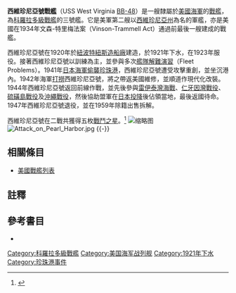 {{noteTA
|T=zh-cn:西弗吉尼亚号战列舰; zh-tw:西維吉尼亞號戰艦; zh-hk:西維珍尼亞號戰艦;
|G1=Military
|G2=Shipname
|G3=Aero
|G4=地名
}}
{{軍艦模板
|名稱= 西維珍尼亞 [[File:Flag_of_the_United_States.svg|30px]]<br />USS West Virginia BB-48
|圖片= [[File:USS_West_Virginia_1944.jpg|280px]]
|照片說明=西維珍尼亞號。攝於1944年。
|艦種= [[戰艦|戰艦]]
|艦名= [[西弗吉尼亚州|西弗吉尼亚州]]
|擁有國= 美国
|艦級= [[科羅拉多級戰艦|科羅拉多級]]
|製造= [[紐波特紐斯造船廠|紐波特紐斯造船廠]]
|動工= 1920年4月12日
|下水= 1921年11月19日
|服役= 1923年12月1日
|退役= 1947年1月9日
|結局= 1959年8月24日出售拆解
|除籍= 1959年3月1日
|標準= 設計：32,693噸
|滿載= 設計：33,590噸
|長度= 整體：624呎<br />水線：600呎
|闊度= 水線：97.6呎 
|吃水= 38呎
|極速= 21節<br />試航：21.09節
|鍋爐= 8座
|出力= 設計：28,900軸馬力<br />試航：31,268軸馬力
|續航= 8,000海哩/10節
|乘員= 64名軍官<br />1,241名水兵
|裝甲= 艦側：13.5吋至8吋<br />裝甲甲板：70至180磅<br/>艦炮：18吋至5吋<br />炮座：13吋至4.5吋<br />指揮塔：16吋至4吋<br />隔艙：13.5吋
|裝備= 主炮：4門16吋/45雙聯裝火炮<br />副炮：12門5吋/51火炮<br />防空炮：8門3吋/50火炮<br />2座魚雷發射管
|其它=模版參考來源：<ref>{{Harvnb|Friedman|1985|pp=445-446}}科羅拉多級配置，數據僅以設計及建造時為準。</ref>}}

'''西維珍尼亞號戰艦'''（USS West Virginia [[美國海軍艦體編號|BB-48]]）是一艘隸屬於[[美國海軍|美國海軍]]的[[戰艦|戰艦]]，為[[科羅拉多級戰艦|科羅拉多級戰艦]]的三號艦。它是美軍第二艘以[[西維珍尼亞州|西維珍尼亞州]]為名的軍艦，亦是美國在1934年文森-特里梅法案（Vinson-Trammell Act）通過前最後一艘建成的戰艦。

西維珍尼亞號在1920年於[[紐波特紐斯造船廠|紐波特紐斯造船廠]]建造，於1921年下水，在1923年服役。接著西維珍尼亞號以訓練為主，並參與多次[[艦隊解難演習|艦隊解難演習]]（Fleet Problems）。1941年[[日本海軍|日本海軍]][[偷襲珍珠港|偷襲珍珠港]]，西維珍尼亞號遭受攻擊重創，並坐沉港內。1942年海軍[[打撈|打撈]]西維珍尼亞號，將之帶返美國維修，並順道作現代化改裝。1944年西維珍尼亞號返回前線作戰，並先後參與[[雷伊泰灣海戰|雷伊泰灣海戰]]、[[仁牙因灣戰役|仁牙因灣戰役]]、[[硫磺島戰役|硫磺島戰役]]及[[沖繩戰役|沖繩戰役]]，然後協助盟軍在[[日本投降|日本投降]]後佔領當地，最後返國待命。1947年西維珍尼亞號退役，並在1959年除籍出售拆解。

西維珍尼亞號在二戰共獲得五枚[[戰鬥之星|戰鬥之星]]。<ref>{{Cite web |url=http://www.hazegray.org/danfs/battlesh/bb48.htm |title=美國海軍軍艦字典（DANFS）簡介 |access-date=2012-07-19 |archive-date=2021-01-29 |archive-url=https://web.archive.org/web/20210129140052/http://www.hazegray.org/danfs/battlesh/bb48.htm |dead-url=no }}</ref>
[[File:USS_West_Virginia;014824.jpg|缩略图]]
[[File:Attack_on_Pearl_Harbor.jpg|thumb]]
{{-}}

== 相關條目 ==
* [[美國戰艦列表|美國戰艦列表]]

== 註釋 ==
{{reflist}}

== 參考書目 ==
{{Commonscat|USS West Virginia (BB-48)}}
{{海军主题}}

* {{Citation
|last = Friedman
|first = Norman
|year = 1985
|title = U.S. Battleships: An Illustrated Design History
|language = en
|publication-place = Annapolis, Maryland
|publisher = Naval Institute Press
|isbn = 0-87021-715-1}}

{{DEFAULTSORT:West Virginia}}
{{科羅拉多級戰艦}}
{{美國戰艦}}

[[Category:科羅拉多級戰艦|Category:科羅拉多級戰艦]]
[[Category:美国海军战列舰|Category:美国海军战列舰]]
[[Category:1921年下水|Category:1921年下水]]
[[Category:珍珠港事件|Category:珍珠港事件]]